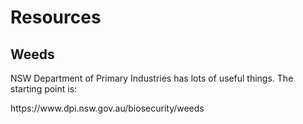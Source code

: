 # Resources

## Weeds

NSW Department of Primary Industries has lots of useful things. The starting point is:

https://www.dpi.nsw.gov.au/biosecurity/weeds


